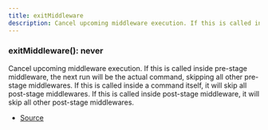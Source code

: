 ```yaml
---
title: exitMiddleware
description: Cancel upcoming middleware execution. If this is called inside pre\-stage middleware, the next run will be the actual command, skipping all other pre\-stage middlewares. If this is called inside a command itself, it will skip all post\-stage middlewares. If this is called inside post\-stage middleware, it will skip all other post\-stage middlewares.
---
```


### exitMiddleware(): never

Cancel upcoming middleware execution.
If this is called inside pre-stage middleware, the next run will be the actual command, skipping all other pre-stage middlewares.
If this is called inside a command itself, it will skip all post-stage middlewares.
If this is called inside post-stage middleware, it will skip all other post-stage middlewares.

- [Source](https://github.com/underctrl-io/commandkit/blob/f8cc07d11d2ae5ed7f529adff1649936223e27b2/packages/commandkit/src/app/middleware/signals.ts#L13)
